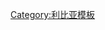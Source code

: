 {{Navbox
 | name   = 利比亚政党
 | title  = [[利比亚]]政党 {{flagicon|Libya}}
 | bodyclass = hlist

 | group1 = [[利比亚国民议会|国会政党]]
 | list1  = 
*[[全国力量联盟]] (39)
*[[公正与建设党]] (17)
*[[全国阵线党]] (3)
*[[祖国联盟 (利比亚)|祖国联盟]] (2)
*[[全国中间派党]] (2)

| group2 = 非国会政党
| list2  = 
*[[民主党 (利比亚)|民主党]]
*[[祖国党 (利比亚)|祖国党]]
*[[利比亚人民国民运动]]
*[[利比亚国民运动|国民运动]]
*[[改革与发展党]]
*[[拯救利比亚塔布阵线]]

| below = 
*[[利比亚政治]]

}}<noinclude>
[[Category:利比亚政党| ]]
[[Category:利比亚模板]]
</noinclude>